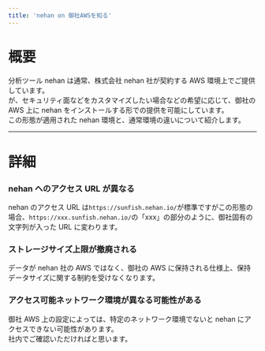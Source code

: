 ```yaml
---
title: 'nehan on 御社AWSを知る'
---
```


# 概要

分析ツール nehan は通常、株式会社 nehan 社が契約する AWS 環境上でご提供しています。  
が、セキュリティ面などをカスタマイズしたい場合などの希望に応じて、御社の AWS 上に nehan をインストールする形での提供を可能にしています。  
この形態が適用された nehan 環境と、通常環境の違いについて紹介します。

---

# 詳細

### nehan へのアクセス URL が異なる

nehan のアクセス URL は`https://sunfish.nehan.io/`が標準ですがこの形態の場合、`https://xxx.sunfish.nehan.io/`の「xxx」の部分のように、御社固有の文字列が入った URL に変わります。

### ストレージサイズ上限が撤廃される

データが nehan 社の AWS ではなく、御社の AWS に保持される仕様上、保持データサイズに関する制約を受けなくなります。

### アクセス可能ネットワーク環境が異なる可能性がある

御社 AWS 上の設定によっては、特定のネットワーク環境でないと nehan にアクセスできない可能性があります。  
社内でご確認いただければと思います。
